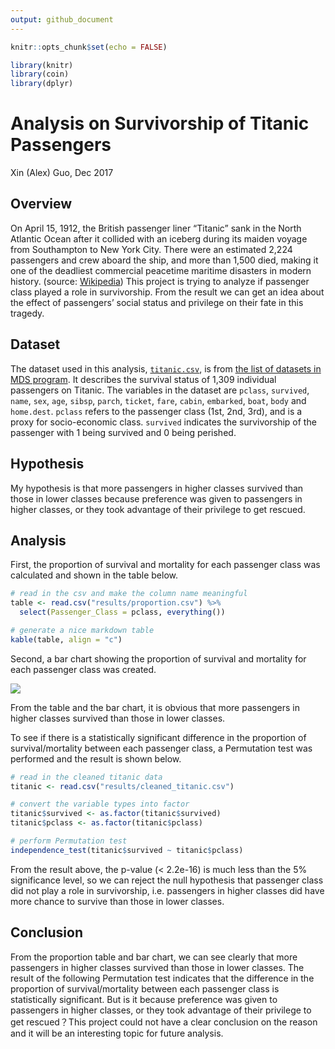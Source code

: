 ```yaml
---
output: github_document
---
```


```r
knitr::opts_chunk$set(echo = FALSE)
```

```r
library(knitr)
library(coin)
library(dplyr)
```

# Analysis on Survivorship of Titanic Passengers

Xin (Alex) Guo, Dec 2017

## Overview

On April 15, 1912, the British passenger liner "Titanic" sank in the North Atlantic Ocean after it collided with an iceberg during its maiden voyage from Southampton to New York City. There were an estimated 2,224 passengers and crew aboard the ship, and more than 1,500 died, making it one of the deadliest commercial peacetime maritime disasters in modern history. (source: [Wikipedia](https://en.wikipedia.org/wiki/RMS_Titanic)) This project is trying to analyze if passenger class played a role in survivorship. From the result we can get an idea about the effect of passengers' social status and privilege on their fate in this tragedy.

## Dataset

The dataset used in this analysis, [`titanic.csv`](https://github.com/alexguoxin/Survivorship-of-Titanic-Passengers/blob/master/data/titanic.csv), is from [the list of datasets in MDS program](https://github.ubc.ca/ubc-mds-2017/datasets). It describes the survival status of 1,309 individual passengers on Titanic. The variables in the dataset are `pclass`, `survived`, `name`, `sex`, `age`, `sibsp`, `parch`, `ticket`, `fare`, `cabin`, `embarked`, `boat`, `body` and `home.dest`. `pclass` refers to the passenger class (1st, 2nd, 3rd), and is a proxy for socio-economic class. `survived` indicates the survivorship of the passenger with 1 being survived and 0 being perished. 

## Hypothesis

My hypothesis is that more passengers in higher classes survived than those in lower classes because preference was given to passengers in higher classes, or they took advantage of their privilege to get rescued.

## Analysis

First, the proportion of survival and mortality for each passenger class was calculated and shown in the table below.

```r
# read in the csv and make the column name meaningful
table <- read.csv("results/proportion.csv") %>% 
  select(Passenger_Class = pclass, everything())

# generate a nice markdown table
kable(table, align = "c")
```

Second, a bar chart showing the proportion of survival and mortality for each passenger class was created.

![](../results/figure/bar_chart.png)

From the table and the bar chart, it is obvious that more passengers in higher classes survived than those in lower classes.

To see if there is a statistically significant difference in the proportion of survival/mortality between each passenger class, a Permutation test was performed and the result is shown below.

```r
# read in the cleaned titanic data
titanic <- read.csv("results/cleaned_titanic.csv")

# convert the variable types into factor
titanic$survived <- as.factor(titanic$survived)
titanic$pclass <- as.factor(titanic$pclass)

# perform Permutation test 
independence_test(titanic$survived ~ titanic$pclass)
```

From the result above, the p-value (< 2.2e-16) is much less than the 5% significance level, so we can reject the null hypothesis that passenger class did not play a role in survivorship, i.e. passengers in higher classes did have more chance to survive than those in lower classes. 

## Conclusion

From the proportion table and bar chart, we can see clearly that more passengers in higher classes survived than those in lower classes. The result of the following Permutation test indicates that the difference in the proportion of survival/mortality between each passenger class is statistically significant. But is it because preference was given to passengers in higher classes, or they took advantage of their privilege to get rescued？This project could not have a clear conclusion on the reason and it will be an interesting topic for future analysis.
